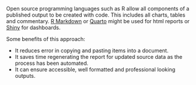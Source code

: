 <!--Outputs produced by code-->

Open source programming languages such as R allow all components of a published output to be created with code. This includes all charts, tables and commentary. [R Markdown](https://rmarkdown.rstudio.com/docs/) or [Quarto](https://quarto.org/docs/computations/r.html) might be used for html reports or [Shiny](https://shiny.posit.co/) for dashboards.

Some benefits of this approach:

-   It reduces error in copying and pasting items into a document.
-   It saves time regenerating the report for updated source data as the process has been automated.
-   It can ensure accessible, well formatted and professional looking outputs.
